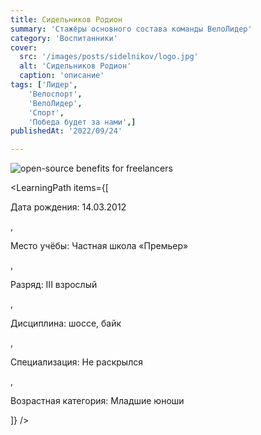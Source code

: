 ```yaml
---
title: Сидельников Родион 
summary: 'Стажёры основного состава команды ВелоЛидер'
category: 'Воспитанники'
cover:
  src: '/images/posts/sidelnikov/logo.jpg'
  alt: 'Сидельников Родион'
  caption: 'описание'
tags: ['Лидер',
    'Велоспорт',
    'ВелоЛидер',
    'Спорт',
    'Победа будет за нами',]
publishedAt: '2022/09/24'

---
```

<CardLeaders>
<Image
  src="/images/posts/sidelnikov/logo.jpg"
  alt="open-source benefits for freelancers"
/>

<LearningPath
  items={[
    <p>Дата рождения: 14.03.2012</p>,
    <p>Место учёбы: Частная школа «Премьер»</p>,
    <p>Разряд: III взрослый</p>,
    <p>Дисциплина: шоссе, байк</p>,
    <p>Специализация: Не раскрылся</p>,
    <p>Возрастная категория: Младшие юноши</p>
  ]}
/>
</CardLeaders>

